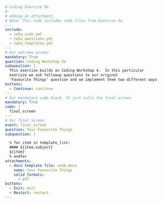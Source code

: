 ```yml
# Coding Exercise 5b
#
# Adding an attachment.
# Note: This code includes code files from Exercise 5a
---
include:
  - cw5a_code.yml
  - cw5a_questions.yml
  - cw5a_templates.yml
---
# Our welcome screen
mandatory: True
question: Coding Workshop 5a
subquestion: |
  This exercise builds on Coding Workshop 4.  In this particular
  exercise we ask followup questions to our original
  'Favourite Things' question and we implement them two different ways.
buttons:
  - Continue: continue
---
# Our mandatory code block. It just calls the final screen
mandatory: True
code: |
  final_screen
---
# Our final screen
event: final_screen
question: Your Favourite Things
subquestion: |

  % for item in template_list:
  #### ${item.subject}
  ${item}
  % endfor
attachments:
  - docx template file: cw5b.docx
    name: Your Favourite Things
    valid formats:
      - pdf
buttons:
  - Exit: exit
  - Restart: restart
---
```